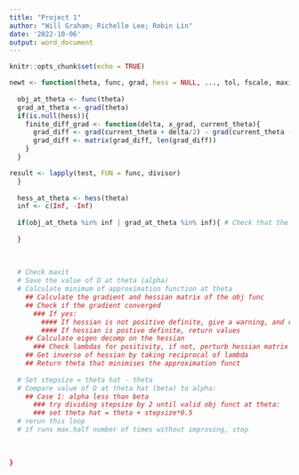 ```yaml
---
title: "Project 1"
author: "Will Graham; Richelle Lee; Robin Lin"
date: '2022-10-06'
output: word_document
---
```


```r
knitr::opts_chunk$set(echo = TRUE)
```

```r
newt <- function(theta, func, grad, hess = NULL, ..., tol, fscale, maxit, max.half, eps){
  
  obj_at_theta <- func(theta)
  grad_at_theta <- grad(theta)
  if(is.null(hess)){
    finite_diff_grad <- function(delta, x_grad, current_theta){
      grad_diff <- grad(current_theta + delta/2) - grad(current_theta - delta/2)
      grad_diff <- matrix(grad_diff, len(grad_diff))
    }
  }

result <- lapply(test, FUN = func, divisor)
  }
  
  hess_at_theta <- hess(theta)
  inf <- c(Inf, -Inf)
  
  if(obj_at_theta %in% inf | grad_at_theta %in% inf){ # Check that the objective function is finite at theta
    
  } 
    
  
  
  # Check maxit
  # Save the value of D at theta (alpha)
  # Calculate minimum of approximation function at theta
    ## Calculate the gradient and hessian matrix of the obj func
    ## Check if the gradient converged
      ### If yes:
        #### If hessian is not positive definite, give a warning, and retrun values
        #### If hessian is postive definite, return values
    ## Calculate eigen decomp on the hessian
      ### Check lambdas for positivity, if not, perturb hessian matrix and recalculate eigen decomp
    ## Get inverse of hessian by taking reciprocal of lambda
    ## Return theta that minimises the approximation funct
  
  # Set stepsize = theta hat - theta
  # Compare value of D at theta hat (beta) to alpha:
    ## Case 1: alpha less than beta
      ### try dividing stepsize by 2 until valid obj funct at theta:
      ### set theta hat = theta + stepsize*0.5
  # rerun this loop
  # if runs max.half number of times without improving, stop
  
  
  
}

```

